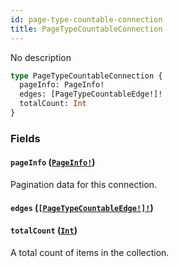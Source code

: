 ```yaml
---
id: page-type-countable-connection
title: PageTypeCountableConnection
---
```


No description

```graphql
type PageTypeCountableConnection {
  pageInfo: PageInfo!
  edges: [PageTypeCountableEdge!]!
  totalCount: Int
}
```

### Fields

#### `pageInfo` ([`PageInfo!`](/developer/api-reference/objects/page-info.mdx))

Pagination data for this connection.

#### `edges` ([`[PageTypeCountableEdge!]!`](/developer/api-reference/objects/page-type-countable-edge.mdx))

#### `totalCount` ([`Int`](/developer/api-reference/scalars/int.mdx))

A total count of items in the collection.
